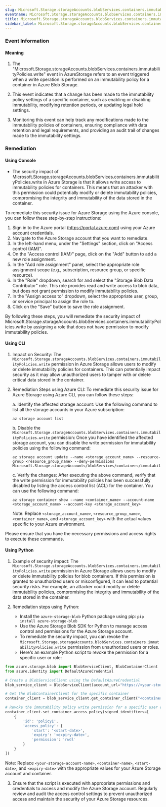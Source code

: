 ```yaml
--- 
slug: Microsoft.Storage.storageAccounts.blobServices.containers.immutabilityPolicies.write
eventname: Microsoft.Storage.storageAccounts.blobServices.containers.immutabilityPolicies.write
title: Microsoft.Storage.storageAccounts.blobServices.containers.immutabilityPolicies.write
sidebar_label: Microsoft.Storage.storageAccounts.blobServices.containers.immutabilityPolicies.write
---
```

                       
### Event Information

#### Meaning

1. The "Microsoft.Storage.storageAccounts.blobServices.containers.immutabilityPolicies.write" event in AzureStorage refers to an event triggered when a write operation is performed on an immutability policy for a container in Azure Blob Storage.

2. This event indicates that a change has been made to the immutability policy settings of a specific container, such as enabling or disabling immutability, modifying retention periods, or updating legal hold settings.

3. Monitoring this event can help track any modifications made to the immutability policies of containers, ensuring compliance with data retention and legal requirements, and providing an audit trail of changes made to the immutability settings.

### Remediation

#### Using Console

- The security impact of Microsoft.Storage.storageAccounts.blobServices.containers.immutabilityPolicies.write in Azure Storage is that it allows write access to immutability policies for containers. This means that an attacker with this permission could potentially modify or delete immutability policies, compromising the integrity and immutability of the data stored in the container.

To remediate this security issue for Azure Storage using the Azure console, you can follow these step-by-step instructions:

1. Sign in to the Azure portal (https://portal.azure.com) using your Azure account credentials.
2. Navigate to the Azure Storage account that you want to remediate.
3. In the left-hand menu, under the "Settings" section, click on "Access control (IAM)".
4. On the "Access control (IAM)" page, click on the "Add" button to add a new role assignment.
5. In the "Add role assignment" panel, select the appropriate role assignment scope (e.g., subscription, resource group, or specific resource).
6. In the "Role" dropdown, search for and select the "Storage Blob Data Contributor" role. This role provides read and write access to blob data, but does not grant permission to modify immutability policies.
7. In the "Assign access to" dropdown, select the appropriate user, group, or service principal to assign the role to.
8. Click on the "Save" button to save the role assignment.

By following these steps, you will remediate the security impact of Microsoft.Storage.storageAccounts.blobServices.containers.immutabilityPolicies.write by assigning a role that does not have permission to modify immutability policies.

#### Using CLI

1. Impact on Security: The `Microsoft.Storage.storageAccounts.blobServices.containers.immutabilityPolicies.write` permission in Azure Storage allows users to modify or delete immutability policies for containers. This can potentially impact security as it may allow unauthorized users to tamper with or delete critical data stored in the container.

2. Remediation Steps using Azure CLI: To remediate this security issue for Azure Storage using Azure CLI, you can follow these steps:

   a. Identify the affected storage account: Use the following command to list all the storage accounts in your Azure subscription:
   ```
   az storage account list
   ```

   b. Disable the `Microsoft.Storage.storageAccounts.blobServices.containers.immutabilityPolicies.write` permission: Once you have identified the affected storage account, you can disable the write permission for immutability policies using the following command:
   ```
   az storage account update --name <storage_account_name> --resource-group <resource_group_name> --deny-permissions Microsoft.Storage.storageAccounts/blobServices/containers/immutabilityPolicies/write
   ```

   c. Verify the changes: After executing the above command, verify that the write permission for immutability policies has been successfully disabled by listing the access control list (ACL) for the container. You can use the following command:
   ```
   az storage container show --name <container_name> --account-name <storage_account_name> --account-key <storage_account_key>
   ```

   Note: Replace `<storage_account_name>`, `<resource_group_name>`, `<container_name>`, and `<storage_account_key>` with the actual values specific to your Azure environment.

Please ensure that you have the necessary permissions and access rights to execute these commands.

#### Using Python

1. Example of security impact: The `Microsoft.Storage.storageAccounts.blobServices.containers.immutabilityPolicies.write` permission in Azure Storage allows users to modify or delete immutability policies for blob containers. If this permission is granted to unauthorized users or misconfigured, it can lead to potential security risks. For example, an attacker could modify or delete immutability policies, compromising the integrity and immutability of the data stored in the container.

2. Remediation steps using Python:
   - Install the `azure-storage-blob` Python package using pip: `pip install azure-storage-blob`
   - Use the Azure Storage Blob SDK for Python to manage access control and permissions for the Azure Storage account.
   - To remediate the security impact, you can revoke the `Microsoft.Storage.storageAccounts.blobServices.containers.immutabilityPolicies.write` permission from unauthorized users or roles.
   - Here's an example Python script to revoke the permission for a specific user or role:

```python
from azure.storage.blob import BlobServiceClient, BlobContainerClient
from azure.identity import DefaultAzureCredential

# Create a BlobServiceClient using the DefaultAzureCredential
blob_service_client = BlobServiceClient(account_url="https://<your-storage-account-name>.blob.core.windows.net", credential=DefaultAzureCredential())

# Get the BlobContainerClient for the specific container
container_client = blob_service_client.get_container_client("<container-name>")

# Revoke the immutability policy write permission for a specific user or role
container_client.set_container_access_policy(signed_identifiers=[
    {
        'id': 'policy1',
        'access_policy': {
            'start': '<start-date>',
            'expiry': '<expiry-date>',
            'permission': 'rwdl'
        }
    }
])
```

Note: Replace `<your-storage-account-name>`, `<container-name>`, `<start-date>`, and `<expiry-date>` with the appropriate values for your Azure Storage account and container.

3. Ensure that the script is executed with appropriate permissions and credentials to access and modify the Azure Storage account. Regularly review and audit the access control settings to prevent unauthorized access and maintain the security of your Azure Storage resources.


 